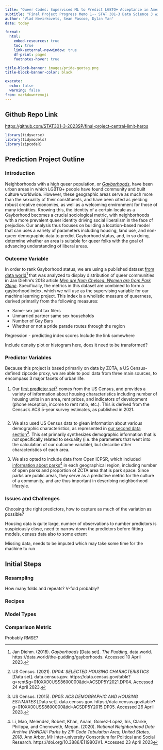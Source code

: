 ```yaml
---
title: "Queer Coded: Supervised ML to Predict LGBTQ+ Acceptance in American Neighborhoods"
subtitle: "Final Project Progress Memo 1-- STAT 301-3 Data Science 3 with R"
author: "Vlad Nevirkovets, Sean Pascoe, Dylan Yan"
date: today

format: 
  html:
    embed-resources: true
    toc: true
    link-external-newwindow: true
    df-print: paged
    footnotes-hover: true

title-block-banner: images/pride-geotag.png
title-block-banner-color: black

execute:
  echo: false
  warning: false
from: markdown+emoji
---
```

::: {.callout-tip icon="false"}
## Github Repo Link

<https://github.com/STAT301-3-2023SP/final-project-central-limit-heros>
:::

```r
library(tidyverse)
library(tidymodels)
library(zipcodeR)
```


## Prediction Project Outline

### Introduction

Neighborhoods with a high queer population, or [*Gayborhoods*](https://en.wikipedia.org/wiki/Gay_village), have been urban areas in which LGBTQ+ people have found community and built culture worldwide. However, these geographic areas serve as much more than the sexuality of their constituents, and have been cited as yielding robust creative economies, as well as a welcoming environment for those of many identities. Knowing this, the identity of a certain locale as a Gayborhood becomes a crucial sociological metric, with neighborhoods with a more prevalent queer identity driving social liberalism in the face of prejudice. Our analysis thus focuses on building a location-based model that can uses a variety of parameters including housing, land use, and non-queer demographic data to predict Gayborhood status, and, in so doing, determine whether an area is suitable for queer folks with the goal of advancing understanding of liberal areas.

### Outcome Variable

In order to rank Gayborhood status, we are using a published dataset [from data world](https://data.world/the-pudding/gayborhoods)[^1] that was analyzed to display distribution of queer communities in Jan Diehm's 2018 article [*Men are from Chelsea, Women are from Park Slope*](https://pudding.cool/2018/06/gayborhoods/). Specifically, the metrics in this dataset are combined to form a gayborhood index, which we will use as the supervising variable for our machine learning project. This index is a wholistic measure of queerness, derived primarily from the following measures:

[^1]: Jan Diehm. (2018). *Gayborhoods* [Data set]. *The Pudding*, data.world. https://data.world/the-pudding/gayborhoods. Accessed 10 April 2023.

- Same-sex joint tax filers
- Unmarried partner same sex households
- Number of Gay Bars
- Whether or not a pride parade routes through the region

Regression - predicting index scores
Include the link somewhere

Include density plot or histogram here, does it need to be transformed?

### Predictor Variables

Because this project is based primarily on data by ZCTA, a US Census-defined zipcode proxy, we are able to pool data from three main sources, to encompass 3 major facets of urban life.


1. Our [first predictor set](https://data.census.gov/table?q=rent&g=010XX00US$8600000&tid=ACSDP5Y2021.DP04)[^2] comes from the US Census, and provides a variety of information about housing characteristics including number of housing units in an area, rent prices, and indicators of development (phone reception, income to rent ratio, etc.). This is derived from the Census's ACS 5-year survey estimates, as published in 2021.

[^2]: US Census. (2021). *DP04: SELECTED HOUSING CHARACTERISTICS* [Data set]. data.census.gov. https://data.census.gov/table?q=rent&g=010XX00US$8600000&tid=ACSDP5Y2021.DP04. Accessed 24 April 2023.

```r

```


2. We also used US Census data to glean information about various demographic characteristics, as represented in [our second data section](https://data.census.gov/table?g=010XX00US$8600000&tid=ACSDP5Y2015.DP05)[^3]. This set primarily synthesizes demographic information that is *not* specifically related to sexuality (i.e. the parameters that went into the calculation of our outcome variable), but describe other characteristics of each area.

[^3]: US Census. (2015). *DP05: ACS DEMOGRAPHIC AND HOUSING ESTIMATES* [Data set]. data.census.gov. https://data.census.gov/table?g=010XX00US$8600000&tid=ACSDP5Y2015.DP05. Accessed 26 April 2023.


3. We also opted to include data from Open ICPSR, which included [information about parks](https://doi.org/10.3886/E119803V1)[^4] in each geographical region, including number of open parks and proportion of ZCTA area that is park space. Since parks are public areas, they serve as a predictive metric for the culture of a community, and are thus important in describing neighborhood lifestyle.

[^4]: Li, Mao, Melendez, Robert, Khan, Anam, Gomez-Lopez, Iris, Clarke, Philippa, and Chenoweth, Megan. (2020). *National Neighborhood Data Archive (NaNDA): Parks by ZIP Code Tabulation Area, United States, 2018*. Ann Arbor, MI: Inter-university Consortium for Political and Social Research. https://doi.org/10.3886/E119803V1. Accessed 23 April 2023


### Issues and Challenges
Choosing the right predictors, how to capture as much of the variation as possible?

Housing data is quite large, number of observations to number predictors is suspiciously close, need to narrow down the predictors before fitting models, census data also to some extent

Missing data, needs to be imputed which may take some time for the machine to run

## Initial Steps

### Resampling
How many folds and repeats? V-fold probably?

### Recipes


### Model Types


### Comparison Metric
Probably RMSE?
